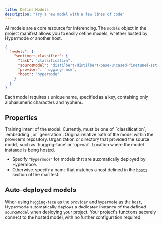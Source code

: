 ```yaml
---
title: Define Models
description: "Try a new model with a few lines of code"
---
```


AI models are a core resource for inferencing.
The `models` object in the [project manifest](/manifest) allows you to easily define models, whether hosted by Hypermode or another host.

```json hypermode.json
{
  "models": {
    "sentiment-classifier": {
      "task": "classification",
      "sourceModel": "distilbert/distilbert-base-uncased-finetuned-sst-2-english",
      "provider": "hugging-face",
      "host": "hypermode"
    }
  }
}
```

Each model requires a unique name, specified as a key, containing only alphanumeric characters and hyphens.

## Properties

<ResponseField name="task" type="string" required>
  Training intent of the model.  Currently, must be one of: `classification`, `embedding`, or `generation`.
</ResponseField>

<ResponseField name="sourceModel" type="string" required>
  Original relative path of the model within the provider's repository.
</ResponseField>

<ResponseField name="provider" type="string" required>
  Organization or directory that provided the source model, such as `hugging-face` or `openai`.
</ResponseField>

<ResponseField name="host" type="string" required>
  Location where the model instance is being hosted.

  - Specify `"hypermode"` for models that are automatically deployed by Hypermode.
  - Otherwise, specify a name that matches a host defined in the [`hosts`](/define-hosts) section of the manifest.
</ResponseField>

## Auto-deployed models

When using `hugging-face` as the `provider` and `hypermode` as the `host`, Hypermode automatically deploys a dedicated
instance of the defined `sourceModel` when deploying your project. Your project's functions securely connect to the
hosted model, with no further configuration required.
